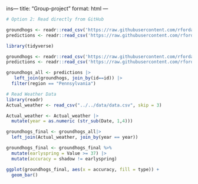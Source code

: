 ins---
title: "Group-project"
format: html
---

```r

# Option 2: Read directly from GitHub

groundhogs <- readr::read_csv('https://raw.githubusercontent.com/rfordatascience/tidytuesday/master/data/2024/2024-01-30/groundhogs.csv')
predictions <- readr::read_csv('https://raw.githubusercontent.com/rfordatascience/tidytuesday/master/data/2024/2024-01-30/predictions.csv')

```

```r
library(tidyverse)

groundhogs <- readr::read_csv('https://raw.githubusercontent.com/rfordatascience/tidytuesday/main/data/2024/2024-01-30/groundhogs.csv')
predictions <- readr::read_csv('https://raw.githubusercontent.com/rfordatascience/tidytuesday/main/data/2024/2024-01-30/predictions.csv')

groundhogs_all <- predictions |> 
   left_join(groundhogs, join_by(id==id)) |> 
  filter(region == "Pennsylvania")
```

```r
# Read Weather Data 
library(readr)
Actual_weather <- read_csv("../../data/data.csv", skip = 3)
```

```r
Actual_weather <- Actual_weather |> 
  mutate(year = as.numeric (str_sub(Date, 1,4)))
```

```r
groundhogs_final <- groundhogs_all|> 
  left_join(Actual_weather, join_by(year == year))
```

```r
groundhogs_final <- groundhogs_final %>%
  mutate(earlyspring = Value >= 37) |>
  mutate(accuracy = shadow != earlyspring)
```

```r
ggplot(groundhogs_final, aes(x = accuracy, fill = type)) +
  geom_bar()
```

